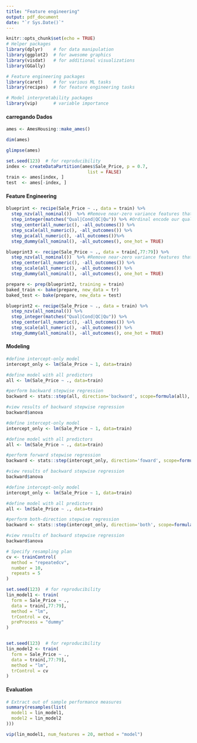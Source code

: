 ```yaml
---
title: "Feature engineering"
output: pdf_document
date: "`r Sys.Date()`"
---
```


```r
knitr::opts_chunk$set(echo = TRUE)
# Helper packages
library(dplyr)    # for data manipulation
library(ggplot2)  # for awesome graphics
library(visdat)   # for additional visualizations
library(GGally)

# Feature engineering packages
library(caret)    # for various ML tasks
library(recipes)  # for feature engineering tasks

# Model interpretability packages
library(vip)      # variable importance

```

#### carregando Dados
```r
ames <- AmesHousing::make_ames()
```

```r
dim(ames)
```

```r
glimpse(ames)
```


```r
set.seed(123)  # for reproducibility
index <- createDataPartition(ames$Sale_Price, p = 0.7, 
                               list = FALSE)
train <- ames[index, ]
test  <- ames[-index, ]
```
#### Feature Engineering
```r
blueprint <- recipe(Sale_Price ~ ., data = train) %>%
  step_nzv(all_nominal())  %>% #Remove near-zero variance features that are categorical (aka nominal)
  step_integer(matches("Qual|Cond|QC|Qu")) %>% #Ordinal encode our quality-based features (which are inherently ordinal)
  step_center(all_numeric(), -all_outcomes()) %>%
  step_scale(all_numeric(), -all_outcomes()) %>%
  step_pca(all_numeric(), -all_outcomes())%>%
  step_dummy(all_nominal(), -all_outcomes(), one_hot = TRUE)
```

```r
blueprint3 <- recipe(Sale_Price ~ ., data = train[,77:79]) %>%
  step_nzv(all_nominal())  %>% #Remove near-zero variance features that are categorical (aka nominal)
  step_center(all_numeric(), -all_outcomes()) %>%
  step_scale(all_numeric(), -all_outcomes()) %>%
  step_dummy(all_nominal(), -all_outcomes(), one_hot = TRUE)
```


```r
prepare <- prep(blueprint2, training = train)
baked_train <- bake(prepare, new_data = tr)
baked_test <- bake(prepare, new_data = test)
```



```r
blueprint2 <- recipe(Sale_Price ~ ., data = train) %>%
  step_nzv(all_nominal()) %>%
  step_integer(matches("Qual|Cond|QC|Qu")) %>%
  step_center(all_numeric(), -all_outcomes()) %>%
  step_scale(all_numeric(), -all_outcomes()) %>%
  step_dummy(all_nominal(), -all_outcomes(), one_hot = TRUE)
```


#### Modeling
```r
#define intercept-only model
intercept_only <- lm(Sale_Price ~ 1, data=train)

#define model with all predictors
all <- lm(Sale_Price ~ ., data=train)

#perform backward stepwise regression
backward <- stats::step(all, direction='backward', scope=formula(all), trace=0)

#view results of backward stepwise regression
backward$anova

```
```r
#define intercept-only model
intercept_only <- lm(Sale_Price ~ 1, data=train)

#define model with all predictors
all <- lm(Sale_Price ~ ., data=train)

#perform forward stepwise regression
backward <- stats::step(intercept_only, direction='foward', scope=formula(all), trace=0)

#view results of backward stepwise regression
backward$anova

```

```r
#define intercept-only model
intercept_only <- lm(Sale_Price ~ 1, data=train)

#define model with all predictors
all <- lm(Sale_Price ~ ., data=train)

#perform both-direction stepwise regression
backward <- stats::step(intercept_only, direction='both', scope=formula(all), trace=0)

#view results of backward stepwise regression
backward$anova

```





```r
# Specify resampling plan
cv <- trainControl(
  method = "repeatedcv", 
  number = 10, 
  repeats = 5
)

```



```r
set.seed(123)  # for reproducibility
lin_model1 <- train(
  form = Sale_Price ~ ., 
  data = train[,77:79], 
  method = "lm",
  trControl = cv,
  preProcess = "dummy"
)


set.seed(123)  # for reproducibility
lin_model2 <- train(
  form = Sale_Price ~ ., 
  data = train[,77:79], 
  method = "lm",
  trControl = cv
)
```



#### Evaluation
```r
# Extract out of sample performance measures
summary(resamples(list(
  model1 = lin_model1, 
  model2 = lin_model2
)))
```

```r
vip(lin_model1, num_features = 20, method = "model")

```


